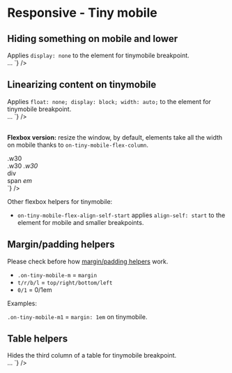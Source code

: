 
<Meta title="CSS / Front-End helpers / Responsive / 4. Tiny mobile" />

# Responsive - Tiny mobile

## Hiding something on mobile and lower

<div class="flex flex-justify-space-between mb2 on-mobile-flex-column">
  <div class="w49 flex-align-self-center">
	Applies <code>display: none</code> to the element for tinymobile breakpoint.
  </div>
  <div class="w49">
<Source
  language='html'
  dark
  format
  code={`
<span className="no-tiny-mobile">…</span>
`}
/>
  </div>
</div>

## Linearizing content on tinymobile

<div class="flex flex-justify-space-between mb2 on-mobile-flex-column">
  <div class="w49 flex-align-self-center">
	Applies <code>float: none; display: block; width: auto;</code> to the element for tinymobile breakpoint.
  </div>
  <div class="w49">
<Source
  language='html'
  dark
  format
  code={`
<span className="auto-tiny-mobile">…</span>
`}
/>
  </div>
</div>

<br />

<strong>Flexbox version:</strong> resize the window, by default, elements take all the width on mobile thanks to <code>on-tiny-mobile-flex-column</code>.

<div class="flex flex-justify-space-between mb2 on-tiny-mobile-flex-column">
  <div class="w49 flex-align-self-center">
    <div class="flex flex-justify-space-between on-tiny-mobile-flex-column bordered color-global-light">
      <div class="bg-primary p1 w30">.w30</div>
      <span class="bg-primary p1 w30">.w30</span>
      <em class="bg-primary p1 w30">.w30</em>
    </div>
  </div>
  <div class="w49 flex-align-self-center">
<Source
  language='html'
  dark
  format
  code={`
<div className="flex flex-justify-space-between on-tiny-mobile-flex-column">
  <div className="w30">div</div>
  <span className="w30">span</span>
  <em className="w30">em</em>
</div>
`}
/>

  </div>
</div>

Other flexbox helpers for tinymobile:

- <code>on-tiny-mobile-flex-align-self-start</code> applies <code>align-self: start</code> to the element for mobile and smaller breakpoints.



## Margin/padding helpers

Please check before how <a href="?path=/docs/front-end-helpers-margin-padding--page">margin/padding helpers</a> work.

- <code>.on-tiny-mobile-m</code> = <code>margin</code>
- <code>t/r/b/l</code> = <code>top/right/bottom/left</code>
- <code>0/1</code> = 0/1em

Examples:

<div class="flex flex-justify-space-between mb2 on-mobile-flex-column">
  <div class="w49 on-mobile-mb1 bordered">
    <div class="on-tiny-mobile-pl1 on-tiny-mobile-pr1 on-tiny-mobile-m1 bg-primary">
      <code>.on-tiny-mobile-m1</code>  = <code>margin: 1em</code> <span class="color-white">on tinymobile</span>.
    </div>
  </div>
</div>

## Table helpers

<div class="flex flex-justify-space-between mb2 on-mobile-flex-column">
  <div class="w49 flex-align-self-center">
	Hides the third column of a table for tinymobile breakpoint.
  </div>
  <div class="w49">
<Source
  language='html'
  dark
  format
  code={`
<table className="on-tiny-mobile-hide-td3">…
`}
/>

  </div>
</div>
